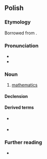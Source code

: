 ==Polish==
{{wikipedia|lang=pl}}

===Etymology===
Borrowed from {{etyl|la|pl}} {{m|la|mathematica||mathematics}}.

===Pronunciation===
* {{pl-IPA|mate'matyka|matematyka|qual2=colloquial}}
* {{audio|pl|Pl-matematyka.ogg|Audio}}

===Noun===
{{pl-noun|f}}

# [[mathematics]]

====Declension====
{{pl-decl-noun
|matematyka|matematyki
|matematyki|matematyk
|matematyce|matematykom
|matematykę|matematyki
|matematyką|matematykami
|matematyce|matematykach
|matematyko|matematyki
}}

====Derived terms====
* {{q|adjective}} {{l|pl|matematyczny}}
* {{q|noun}} {{l|pl|matematyk}}

===Further reading===
* {{R:PWN}}
